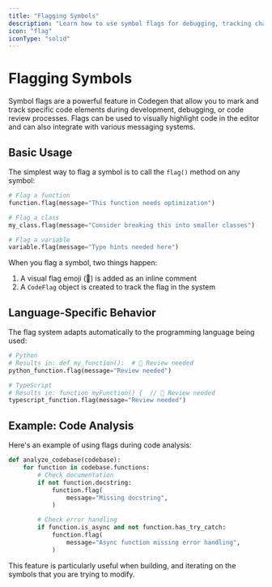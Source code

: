 ```yaml
---
title: "Flagging Symbols"
description: "Learn how to use symbol flags for debugging, tracking changes, and marking code for review"
icon: "flag"
iconType: "solid"
---
```


# Flagging Symbols

Symbol flags are a powerful feature in Codegen that allow you to mark and track specific code elements during development, debugging, or code review processes. Flags can be used to visually highlight code in the editor and can also integrate with various messaging systems.

## Basic Usage

The simplest way to flag a symbol is to call the `flag()` method on any symbol:

```python
# Flag a function
function.flag(message="This function needs optimization")

# Flag a class
my_class.flag(message="Consider breaking this into smaller classes")

# Flag a variable
variable.flag(message="Type hints needed here")
```

When you flag a symbol, two things happen:
1. A visual flag emoji (🚩) is added as an inline comment
2. A `CodeFlag` object is created to track the flag in the system


## Language-Specific Behavior

The flag system adapts automatically to the programming language being used:

```python
# Python
# Results in: def my_function():  # 🚩 Review needed
python_function.flag(message="Review needed")

# TypeScript
# Results in: function myFunction() {  // 🚩 Review needed
typescript_function.flag(message="Review needed")
```


## Example: Code Analysis

Here's an example of using flags during code analysis:

```python
def analyze_codebase(codebase):
    for function in codebase.functions:
        # Check documentation
        if not function.docstring:
            function.flag(
                message="Missing docstring",
            )

        # Check error handling
        if function.is_async and not function.has_try_catch:
            function.flag(
                message="Async function missing error handling",
            )
```

This feature is particularly useful when building, and iterating on the symbols that you are trying to modify.
